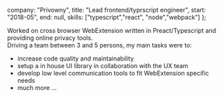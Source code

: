 
  company: "Privowny",
  title: "Lead frontend/typrscript engineer",
  start: "2018-05",
  end: null,
  skills: ["typescript","react", "node","webpack"]
};

Worked on cross browser WebExtension written in Preact/Typescript and providing online privacy tools.  
Driving a team between 3 and 5 persons, my main tasks were to:

- increase code quality and maintainability
- setup a in house UI library in collaboration with the UX team
- develop low level communication tools to fit WebExtension specific needs
- much more ...
